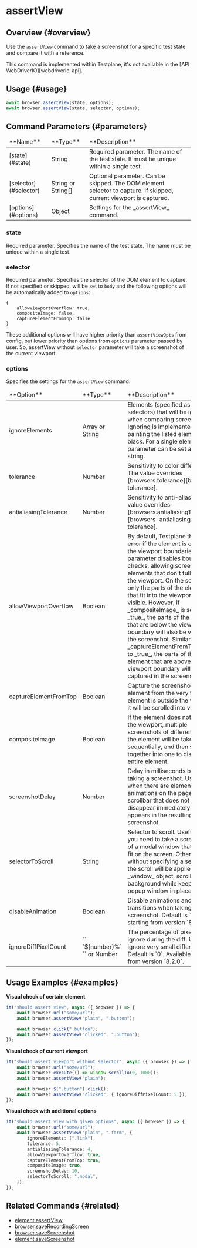 
# assertView

## Overview {#overview}

Use the `assertView` command to take a screenshot for a specific test state and compare it with a reference.

<Admonition type="info">
    This command is implemented within Testplane, it's not available in the [API
    WebDriverIO][webdriverio-api].
</Admonition>

## Usage {#usage}

```typescript
await browser.assertView(state, options);
await browser.assertView(state, selector, options);
```

## Command Parameters {#parameters}

<table>
<thead>
<tr><td>**Name**</td><td>**Type**</td><td>**Description**</td></tr>
</thead>
<tbody>
<tr><td>[state](#state)</td><td>String</td><td>Required parameter. The name of the test state. It must be unique within a single test.</td></tr>
<tr><td>[selector](#selector)</td><td>String or String[]</td><td>Optional parameter. Can be skipped. The DOM element selector to capture. If skipped, current viewport is captured.</td></tr>
<tr><td>[options](#options)</td><td>Object</td><td>Settings for the _assertView_ command.</td></tr>

</tbody>
</table>

### state

Required parameter. Specifies the name of the test state. The name must be unique within a single test.

### selector

Required parameter. Specifies the selector of the DOM element to capture. If not specified or skipped, will be set to `body` and the following options will be automatically added to `options`:

```
{
    allowViewportOverflow: true,
    compositeImage: false,
    captureElementFromTop: false
}
```

These additional options will have higher priority than `assertViewOpts` from config, but lower priority than options from `options` parameter passed by user.
So, assertView without `selector` parameter will take a screenshot of the current viewport.

### options

Specifies the settings for the `assertView` command:

<table>
    <thead>
        <tr>
            <td>**Option**</td>
            <td>**Type**</td>
            <td>**Description**</td>
        </tr>
    </thead>
    <tbody>
        <tr>
            <td>ignoreElements</td>
            <td>Array or String</td>
            <td>
                Elements (specified as selectors) that will be ignored when comparing screenshots.
                Ignoring is implemented by painting the listed elements black. For a single element,
                the parameter can be set as a string.
            </td>
        </tr>
        <tr>
            <td>tolerance</td>
            <td>Number</td>
            <td>
                Sensitivity to color differences. The value overrides
                [browsers.tolerance][browsers-tolerance].
            </td>
        </tr>
        <tr>
            <td>antialiasingTolerance</td>
            <td>Number</td>
            <td>
                Sensitivity to anti-aliasing. The value overrides
                [browsers.antialiasingTolerance][browsers-antialiasing-tolerance].
            </td>
        </tr>
        <tr>
            <td>allowViewportOverflow</td>
            <td>Boolean</td>
            <td>
                By default, Testplane throws an error if the element is outside the viewport
                boundaries. This parameter disables boundary checks, allowing screenshots of
                elements that don't fully fit in the viewport. On the screenshot, only the parts of
                the element that fit into the viewport will be visible. However, if _compositeImage_
                is set to _true_, the parts of the element that are below the viewport boundary will
                also be visible in the screenshot. Similarly, if _captureElementFromTop_ is set to
                _true_, the parts of the element that are above the viewport boundary will also be
                captured in the screenshot.
            </td>
        </tr>
        <tr>
            <td>captureElementFromTop</td>
            <td>Boolean</td>
            <td>
                Capture the screenshot of the element from the very top. If the element is outside
                the viewport, it will be scrolled into view.
            </td>
        </tr>
        <tr>
            <td>compositeImage</td>
            <td>Boolean</td>
            <td>
                If the element does not fit into the viewport, multiple screenshots of different
                parts of the element will be taken sequentially, and then stitched together into one
                to display the entire element.
            </td>
        </tr>
        <tr>
            <td>screenshotDelay</td>
            <td>Number</td>
            <td>
                Delay in milliseconds before taking a screenshot. Useful when there are elements
                with animations on the page, or a scrollbar that does not disappear immediately and
                appears in the resulting screenshot.
            </td>
        </tr>
        <tr>
            <td>selectorToScroll</td>
            <td>String</td>
            <td>
                Selector to scroll. Useful when you need to take a screenshot of a modal window that
                doesn’t fit on the screen. Otherwise, without specifying a selector, the scroll will
                be applied to the _window_ object, scrolling the background while keeping the popup
                window in place.
            </td>
        </tr>
        <tr>
            <td>disableAnimation</td>
            <td>Boolean</td>
            <td>
                Disable animations and transitions when taking a screenshot. Default is `true`
                starting from version `8.0.0`.
            </td>
        </tr>
        <tr>
            <td>ignoreDiffPixelCount</td>
            <td>`` `${number}%` `` or Number</td>
            <td>
                The percentage of pixels to ignore during the diff. Useful to ignore very small
                differences. Default is `0`. Available starting from version `8.2.0`.
            </td>
        </tr>
    </tbody>
</table>

## Usage Examples {#examples}

**Visual check of certain element**

```typescript
it("should assert view", async ({ browser }) => {
    await browser.url("some/url");
    await browser.assertView("plain", ".button");

    await browser.click(".button");
    await browser.assertView("clicked", ".button");
});
```

**Visual check of current viewport**

```typescript
it("should assert viewport without selector", async ({ browser }) => {
    await browser.url("some/url");
    await browser.execute(() => window.scrollTo(0, 1000));
    await browser.assertView("plain");

    await browser.$(".button").click();
    await browser.assertView("clicked", { ignoreDiffPixelCount: 5 });
});
```

**Visual check with additional options**

```typescript
it("should assert view with given options", async ({ browser }) => {
    await browser.url("some/url");
    await browser.assertView("plain", ".form", {
        ignoreElements: [".link"],
        tolerance: 5,
        antialiasingTolerance: 4,
        allowViewportOverflow: true,
        captureElementFromTop: true,
        compositeImage: true,
        screenshotDelay: 10,
        selectorToScroll: ".modal",
    });
});
```

## Related Commands {#related}

-   [element.assertView](../../element/assertView)
-   [browser.saveRecordingScreen](../saveRecordingScreen)
-   [browser.saveScreenshot](../saveScreenshot)
-   [element.saveScreenshot](../../element/saveScreenshot)

[webdriverio-api]: https://webdriver.io/docs/api
[browsers-tolerance]: ../../../config/browsers#tolerance
[browsers-antialiasing-tolerance]: ../../../config/browsers#antialiasing_tolerance
